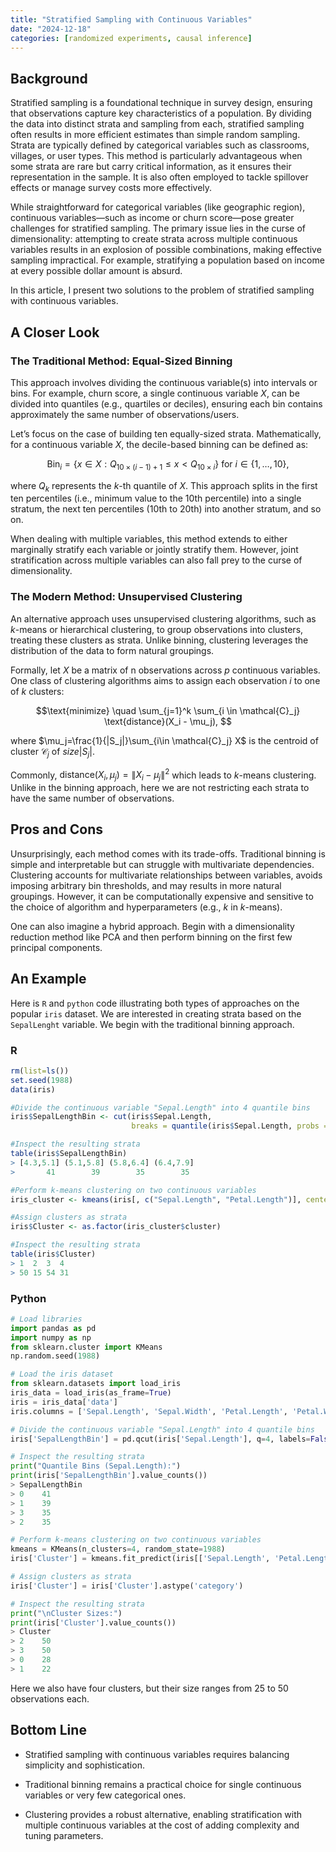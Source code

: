 ```yaml
---
title: "Stratified Sampling with Continuous Variables"
date: "2024-12-18"
categories: [randomized experiments, causal inference]
---
```


## Background

Stratified sampling is a foundational technique in survey design, ensuring that observations capture key characteristics of a population. By dividing the data into distinct strata and sampling from each, stratified sampling often results in more efficient estimates than simple random sampling. Strata are typically defined by categorical variables such as classrooms, villages, or user types. This method is particularly advantageous when some strata are rare but carry critical information, as it ensures their representation in the sample. It is also often employed to tackle spillover effects or manage survey costs more effectively.

While straightforward for categorical variables (like geographic region), continuous variables—such as income or churn score—pose greater challenges for stratified sampling. The primary issue lies in the curse of dimensionality: attempting to create strata across multiple continuous variables results in an explosion of possible combinations, making effective sampling impractical. For example, stratifying a population based on income at every possible dollar amount is absurd.

In this article, I present two solutions to the problem of stratified sampling with continuous variables.

## A Closer Look

### The Traditional Method: Equal-Sized Binning

This approach involves dividing the continuous variable(s) into intervals or bins. For example, churn score, a single continuous variable $X$, can be divided into quantiles (e.g., quartiles or deciles), ensuring each bin contains approximately the same number of observations/users.

Let’s focus on the case of building ten equally-sized strata. Mathematically, for a continuous variable $X$, the decile-based binning can be defined as:

  $$\text{Bin}_i = \{x \in X : Q_{10\times (i-1)+1} \leq x < Q_{10\times i}\} \text{ for } i \in \{1,\dots,10\}, $$

where $Q_k$ represents the $k$-th quantile of $X$. This approach splits in the first ten percentiles (i.e., minimum value to the $10$th percentile) into a single stratum, the next ten percentiles ($10$th to $20$th) into another stratum, and so on.

When dealing with multiple variables, this method extends to either marginally stratify each variable or jointly stratify them. However, joint stratification across multiple variables can also fall prey to the curse of dimensionality.

### The Modern Method: Unsupervised Clustering

An alternative approach uses unsupervised clustering algorithms, such as $k$-means or hierarchical clustering, to group observations into clusters, treating these clusters as strata. Unlike binning, clustering leverages the distribution of the data to form natural groupings.

Formally, let $X$ be a matrix of n observations across $p$ continuous variables. One class of clustering algorithms aims to assign each observation $i$ to one of $k$ clusters:

$$\text{minimize} \quad \sum_{j=1}^k \sum_{i \in \mathcal{C}_j} \text{distance}(X_i - \mu_j), $$

where $\mu_j=\frac{1}{|S_j|}\sum_{i\in \mathcal{C}_j} X$​ is the centroid of cluster $\mathcal{C}_j$ of $size |S_j|$.

Commonly, $\text{distance}(X_i, \mu_j)=\|X_i - \mu_j\|^2$ which leads to $k$-means clustering. Unlike in the binning approach, here we are not restricting each strata to have the same number of observations.

## Pros and Cons

Unsurprisingly, each method comes with its trade-offs. Traditional binning is simple and interpretable but can struggle with multivariate dependencies. Clustering accounts for multivariate relationships between variables, avoids imposing arbitrary bin thresholds, and may results in more natural groupings. However, it can be computationally expensive and sensitive to the choice of algorithm and hyperparameters (e.g., $k$ in $k$-means).

One can also imagine a hybrid approach. Begin with a dimensionality reduction method like PCA and then perform binning on the first few principal components.

## An Example

Here is `R` and `python` code illustrating both types of approaches on the popular `iris` dataset. We are interested in creating strata based on the `SepalLenght` variable. We begin with the traditional binning approach.

:::: {.panel-tabset}

### R

```r
rm(list=ls())
set.seed(1988)
data(iris)

#Divide the continuous variable "Sepal.Length" into 4 quantile bins
iris$SepalLengthBin <- cut(iris$Sepal.Length, 
                           breaks = quantile(iris$Sepal.Length, probs = seq(0, 1, 0.25)), include.lowest = TRUE)

#Inspect the resulting strata
table(iris$SepalLengthBin)
> [4.3,5.1] (5.1,5.8] (5.8,6.4] (6.4,7.9] 
>       41        39        35        35

#Perform k-means clustering on two continuous variables
iris_cluster <- kmeans(iris[, c("Sepal.Length", "Petal.Length")], centers = 4)

#Assign clusters as strata
iris$Cluster <- as.factor(iris_cluster$cluster)

#Inspect the resulting strata
table(iris$Cluster) 
> 1  2  3  4 
> 50 15 54 31 
```

### Python

```python
# Load libraries
import pandas as pd
import numpy as np
from sklearn.cluster import KMeans
np.random.seed(1988)

# Load the iris dataset
from sklearn.datasets import load_iris
iris_data = load_iris(as_frame=True)
iris = iris_data['data']
iris.columns = ['Sepal.Length', 'Sepal.Width', 'Petal.Length', 'Petal.Width']

# Divide the continuous variable "Sepal.Length" into 4 quantile bins
iris['SepalLengthBin'] = pd.qcut(iris['Sepal.Length'], q=4, labels=False)

# Inspect the resulting strata
print("Quantile Bins (Sepal.Length):")
print(iris['SepalLengthBin'].value_counts())
> SepalLengthBin
> 0    41
> 1    39
> 3    35
> 2    35

# Perform k-means clustering on two continuous variables
kmeans = KMeans(n_clusters=4, random_state=1988)
iris['Cluster'] = kmeans.fit_predict(iris[['Sepal.Length', 'Petal.Length']])

# Assign clusters as strata
iris['Cluster'] = iris['Cluster'].astype('category')

# Inspect the resulting strata
print("\nCluster Sizes:")
print(iris['Cluster'].value_counts())
> Cluster
> 2    50
> 3    50
> 0    28
> 1    22
```

::::

Here we also have four clusters, but their size ranges from $25$ to $50$ observations each.

## Bottom Line

- Stratified sampling with continuous variables requires balancing simplicity and sophistication.

- Traditional binning remains a practical choice for single continuous variables or very few categorical ones.

- Clustering provides a robust alternative, enabling stratification with multiple continuous variables at the cost of adding complexity and tuning parameters.